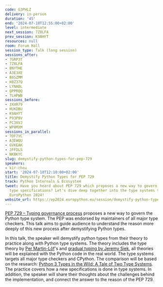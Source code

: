 ```yaml
---
code: G3PHLZ
delivery: in-person
duration: '45'
end: '2024-07-10T12:55:00+02:00'
level: intermediate
next_session: 7Z8LFA
prev_session: K9AHYT
resources: null
room: Forum Hall
session_type: Talk (long session)
sessions_after:
- 7GRP3T
- 7Z8LFA
- 8NYTHE
- A3E3XE
- B8SZMM
- H8Z37Q
- LYNADL
- QPPRQQ
- TLHPWB
sessions_before:
- 3XXR79
- HUKDBU
- K9AHYT
- P93P8V
- PC3XVJ
- WP8MXM
sessions_in_parallel:
- 7DF7VC
- A3EWQU
- GVKEAK
- JFFDLS
- NKBKYC
slug: demystify-python-types-for-pep-729
speakers:
- kir-chou
start: '2024-07-10T12:10:00+02:00'
title: Demystify Python Types for PEP 729
track: Python Internals & Ecosystem
tweet: Have you heard about PEP 729 which proposes a new way to govern the Python's
  type specifications? Let's dive deep together into the type systems together in
  EuroPython 2024!
website_url: https://ep2024.europython.eu/session/demystify-python-types-for-pep-729
---
```


[PEP 729 – Typing governance process](https://peps.python.org/pep-0729/) proposes a new way to govern the Python type system. The PEP was endorsed by maintainers of all major type checkers. This talk aims to guide audience to understand the reason more deeply of this new process after demystifying Python types.

In this talk, the speaker will demystify python types from their theory to practice along with Python type systems. The theory includes the type theory by [Per Martin-Löf](https://en.wikipedia.org/wiki/Per_Martin-L%C3%B6f)'s and [gradual typing by Jeremy Siek](http://scheme2006.cs.uchicago.edu/13-siek.pdf), all theories will be explained with the Python code in the real world. The type systems targets all major type checkers and CPython. The comparison will be based on the research: [Python 3 Types in the Wild: A Tale of Two Type Systems](https://www.cs.rpi.edu/~milanova/docs/dls2020.pdf). The practice covers how a new specifications is done in type systems. In addition, the speaker will share their thoughts about the challenges behind the implementation, and connect the answer to the reason of the PEP 729.

